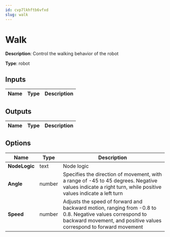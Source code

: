 ```yaml
---
id: cvp7lkhftb6vfxd
slug: walk
---
```


# Walk

**Description**: Control the walking behavior of the robot

**Type**: robot

## Inputs

| Name | Type | Description |
| --- | --- | --- |
## Outputs

| Name | Type | Description |
| --- | --- | --- |
## Options

| Name | Type | Description |
| --- | --- | --- |
| **NodeLogic** | text | Node logic |
| **Angle** | number | Specifies the direction of movement, with a range of -45 to 45 degrees. Negative values indicate a right turn, while positive values indicate a left turn |
| **Speed** | number | Adjusts the speed of forward and backward motion, ranging from -0.8 to 0.8. Negative values correspond to backward movement, and positive values correspond to forward movement |
